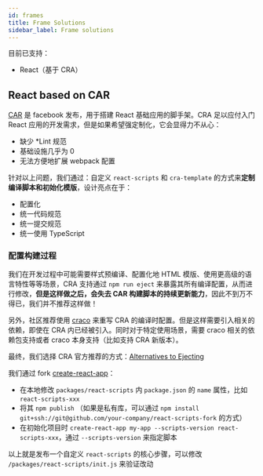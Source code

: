 ```yaml
---
id: frames
title: Frame Solutions
sidebar_label: Frame solutions
---
```


目前已支持：
- React（基于 CRA）


## React based on CAR

[CAR](https://create-react-app.dev/) 是 facebook 发布，用于搭建 React 基础应用的脚手架。CRA 足以应付入门 React 应用的开发需求，但是如果希望强定制化，它会显得力不从心：
- 缺少 *Lint 规范
- 基础设施几乎为 0
- 无法方便地扩展 webpack 配置

针对以上问题，我们通过：自定义 `react-scripts` 和 `cra-template` 的方式来**定制编译脚本和初始化模版**，设计亮点在于：
- 配置化
- 统一代码规范
- 统一提交规范
- 统一使用 TypeScript

### 配置构建过程

我们在开发过程中可能需要样式预编译、配置化地 HTML 模版、使用更高级的语言特性等等场景，CRA 支持通过 `npm run eject` 来暴露其所有编译配置，从而进行修改，**但是这样做之后，会失去 CAR 构建脚本的持续更新能力**，因此不到万不得已，我们并不推荐这样做！

另外，社区推荐使用 [craco](https://github.com/gsoft-inc/craco) 来重写 CRA 的编译时配置。但是这样需要引入相关的依赖，即使在 CRA 内已经被引入。同时对于特定使用场景，需要 craco 相关的依赖包支持或者 craco 本身支持（比如支持 CRA 新版本）。

最终，我们选择 CRA 官方推荐的方式：[Alternatives to Ejecting](https://create-react-app.dev/docs/alternatives-to-ejecting/)

我们通过 fork [create-react-app](https://github.com/facebook/create-react-app)：

- 在本地修改 `packages/react-scripts` 内 `package.json` 的 `name` 属性，比如 `react-scripts-xxx`
- 将其 `npm publish` （如果是私有库，可以通过 `npm install git+ssh://git@github.com/your-company/react-scripts-fork` 的方式）
- 在初始化项目时 `create-react-app my-app --scripts-version react-scripts-xxx`，通过 `--scripts-version` 来指定脚本

以上就是发布一个自定义 `react-scripts` 的核心步骤，可以修改 `/packages/react-scripts/init.js` 来验证改动

